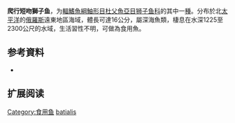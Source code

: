 {{Speciesbox
| name = 爬行短吻獅子魚
| status = NE
| status_system = 
| image = 
| genus = Careproctus
| species = batialis
| authority = [[Popov|Popov]], 1933
| synonyms = 
}}

'''爬行短吻獅子鱼'''，为[[輻鰭魚綱|輻鰭魚綱]][[鮋形目|鮋形目]][[杜父魚亞目|杜父魚亞目]][[狮子鱼科|狮子鱼科]]的其中一[[種|種]]。分布於北[[太平洋|太平洋]]的[[俄羅斯|俄羅斯]]遠東地區海域，體長可達16公分，屬深海魚類，棲息在水深1225至2300公尺的水域，生活習性不明，可做為食用魚。

== 参考資料 ==
*{{FishBase_species|genus=Careproctus|species=batialis|year=2011|month=12}}

== 扩展阅读 ==
{{refbegin}}
{{wikispecies-inline|Careproctus batialis|爬行短吻獅子魚}}
{{refend}}
{{Taxonbar|from=Q2108173}}

[[Category:食用鱼|Category:食用鱼]]
[[Category:吻獅子魚属|batialis]]


{{鮋形目小作品}}